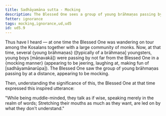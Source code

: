 ```yaml
---
title: Sadhāyamāna sutta - Mocking
description: The Blessed One sees a group of young brāhmaṇas passing by, appearing to be mocking.
fetter: ignorance
tags: mocking,ignorance,ud,ud5
id: ud5.9
---
```


Thus have I heard — at one time the Blessed One was wandering on tour among the Kosalans together with a large community of monks. Now, at that time, several \{young brāhmaṇas} ([typically of a brāhmaṇa] youngsters, young boys [māṇavakā]) were passing by not far from the Blessed One in a \{mocking manner} (appearing to be jeering, laughing at, making fun of [sadhāyamānarūpa]). The Blessed One saw the group of young brāhmaṇas passing by at a distance, appearing to be mocking.

Then, understanding the significance of this, the Blessed One at that time expressed this inspired utterance:

"While being muddle-minded, they talk as if wise,
speaking merely in the realm of words;
Stretching their mouths as much as they want,
are led on by what they don't understand."